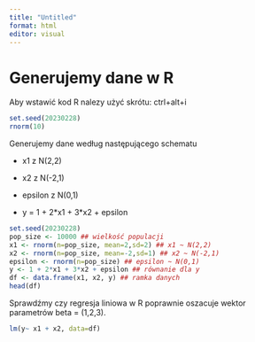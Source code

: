 ---
title: "Untitled"
format: html
editor: visual
---

# Generujemy dane w R

Aby wstawić kod R nalezy użyć skrótu: ctrl+alt+i

```{r}
set.seed(20230228)
rnorm(10)
```

Generujemy dane według następującego schematu

-   x1 z N(2,2)

-   x2 z N(-2,1)

-   epsilon z N(0,1)

-   y = 1 + 2\*x1 + 3\*x2 + epsilon

```{r}
set.seed(20230228)
pop_size <- 10000 ## wielkość populacji
x1 <- rnorm(n=pop_size, mean=2,sd=2) ## x1 ~ N(2,2)
x2 <- rnorm(n=pop_size, mean=-2,sd=1) ## x2 ~ N(-2,1)
epsilon <- rnorm(n=pop_size) ## epsilon ~ N(0,1)
y <- 1 + 2*x1 + 3*x2 + epsilon ## równanie dla y 
df <- data.frame(x1, x2, y) ## ramka danych
head(df)
```

Sprawdźmy czy regresja liniowa w R poprawnie oszacuje wektor parametrów beta = (1,2,3).

```{r}
lm(y~ x1 + x2, data=df)
```
